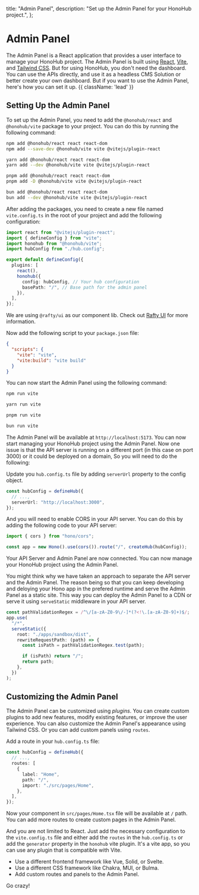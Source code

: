 
  title: "Admin Panel",
  description: "Set up the Admin Panel for your HonoHub project.",
};

# Admin Panel

The Admin Panel is a React application that provides a user interface to manage your HonoHub project. The Admin Panel is built using [React](https://react.dev/), [Vite](https://vitejs.dev/), and [Tailwind CSS](https://tailwindcss.com/). But for using HonoHub, you don't need the dashboard. You can use the APIs directly, and use it as a headless CMS Solution or better create your own dashboard. But if you want to use the Admin Panel, here's how you can set it up. {{ className: 'lead' }}

## Setting Up the Admin Panel

To set up the Admin Panel, you need to add the `@honohub/react` and `@honohub/vite` package to your project. You can do this by running the following command:

<CodeGroup>

```bash {{ title: 'npm' }}
npm add @honohub/react react react-dom
npm add --save-dev @honohub/vite vite @vitejs/plugin-react
```

```bash {{ title: 'yarn' }}
yarn add @honohub/react react react-dom
yarn add --dev @honohub/vite vite @vitejs/plugin-react
```

```bash {{ title: 'pnpm' }}
pnpm add @honohub/react react react-dom
pnpm add -D @honohub/vite vite @vitejs/plugin-react
```

```bash {{ title: 'bun' }}
bun add @honohub/react react react-dom
bun add --dev @honohub/vite vite @vitejs/plugin-react
```

</CodeGroup>

After adding the packages, you need to create a new file named `vite.config.ts` in the root of your project and add the following configuration:

<CodeGroup title="vite.config.ts">

```ts
import react from "@vitejs/plugin-react";
import { defineConfig } from "vite";
import honohub from "@honohub/vite";
import hubConfig from "./hub.config";

export default defineConfig({
  plugins: [
    react(),
    honohub({
      config: hubConfig, // Your hub configuration
      basePath: "/", // Base path for the admin panel
    }),
  ],
});
```

</CodeGroup>

We are using `@rafty/ui` as our component lib. Check out [Rafty UI](https://rafty.rhinobase.io/) for more information.

Now add the following script to your `package.json` file:

<CodeGroup title="package.json">

```json
{
  "scripts": {
    "vite": "vite",
    "vite:build": "vite build"
  }
}
```

</CodeGroup>

You can now start the Admin Panel using the following command:

<CodeGroup>

```bash {{ title: 'npm' }}
npm run vite
```

```bash {{ title: 'yarn' }}
yarn run vite
```

```bash {{ title: 'pnpm' }}
pnpm run vite
```

```bash {{ title: 'bun' }}
bun run vite
```

</CodeGroup>

The Admin Panel will be available at `http://localhost:5173`. You can now start managing your HonoHub project using the Admin Panel. Now one issue is that the API server is running on a different port (in this case on port 3000) or it could be deployed on a domain, So you will need to do the following:

Update you `hub.config.ts` file by adding `serverUrl` property to the config object.

```ts
const hubConfig = defineHub({
  // ...,
  serverUrl: "http://localhost:3000",
});
```

And you will need to enable CORS in your API server. You can do this by adding the following code to your API server:

```ts
import { cors } from "hono/cors";

const app = new Hono().use(cors()).route("/", createHub(hubConfig));
```

Your API Server and Admin Panel are now connected. You can now manage your HonoHub project using the Admin Panel.

You might think why we have taken an approach to separate the API server and the Admin Panel. The reason being so that you can keep developing and deloying your Hono app in the prefered runtime and serve the Admin Panel as a static site. This way you can deploy the Admin Panel to a CDN or serve it using `serveStatic` middleware in your API server.

```ts
const pathValidationRegex = /^\/[a-zA-Z0-9\/-]*(?<!\.[a-zA-Z0-9]+)$/;
app.use(
  "/*",
  serveStatic({
    root: "./apps/sandbox/dist",
    rewriteRequestPath: (path) => {
      const isPath = pathValidationRegex.test(path);

      if (isPath) return "/";
      return path;
    },
  })
);
```

## Customizing the Admin Panel

The Admin Panel can be customized using _plugins_. You can create custom plugins to add new features, modify existing features, or improve the user experience. You can also customize the Admin Panel's appearance using Tailwind CSS. Or you can add custom panels using `routes`.

Add a route in your `hub.config.ts` file:

```ts
const hubConfig = defineHub({
  // ...,
  routes: [
    {
      label: "Home",
      path: "/",
      import: "./src/pages/Home",
    },
  ],
});
```

Now your component in `src/pages/Home.tsx` file will be available at `/` path. You can add more routes to create custom pages in the Admin Panel.

And you are not limited to React. Just add the necessary configuration to the `vite.config.ts` file and either add the `routes` in the `hub.config.ts` or add the `generator` property in the `honohub` vite plugin. It's a vite app, so you can use any plugin that is compatible with Vite.

- Use a different frontend framework like Vue, Solid, or Svelte.
- Use a different CSS framework like Chakra, MUI, or Bulma.
- Add custom routes and panels to the Admin Panel.

Go crazy!
